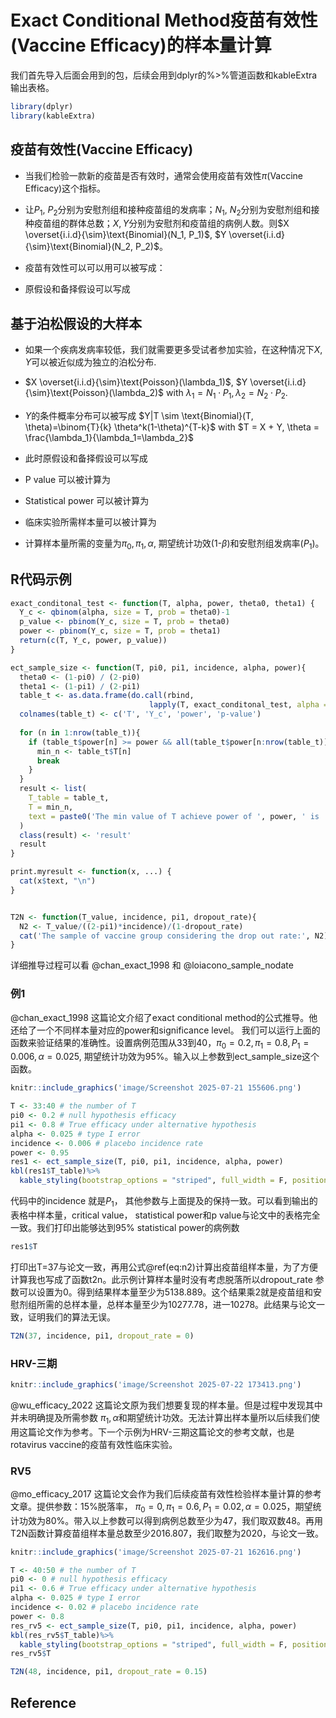 # Exact Conditional Method疫苗有效性(Vaccine Efficacy)的样本量计算

我们首先导入后面会用到的包，后续会用到dplyr的%>%管道函数和kableExtra输出表格。
```r
library(dplyr)
library(kableExtra)
```


## 疫苗有效性(Vaccine Efficacy)

- 当我们检验一款新的疫苗是否有效时，通常会使用疫苗有效性$\pi$(Vaccine Efficacy)这个指标。

- 让$P_1$, $P_2$分别为安慰剂组和接种疫苗组的发病率；$N_1$, $N_2$分别为安慰剂组和接种疫苗组的群体总数；$X, Y$分别为安慰剂和疫苗组的病例人数。则$X \overset{i.i.d}{\sim}\text{Binomial}(N_1, P_1)$, $Y \overset{i.i.d}{\sim}\text{Binomial}(N_2, P_2)$。 

- 疫苗有效性可以可以用可以被写成：
\begin{equation} 
  \pi = 1-(P_2/P_1)
  (\#eq:pi)
\end{equation} 
- 原假设和备择假设可以写成

\begin{equation} 
  H_0: \pi \leq \pi_0 \text{ versus } \ H_1:\pi>\pi_0   
  (\#eq:hypo1)
\end{equation} 



## 基于泊松假设的大样本

- 如果一个疾病发病率较低，我们就需要更多受试者参加实验，在这种情况下$X, Y$可以被近似成为独立的泊松分布. 

- $X \overset{i.i.d}{\sim}\text{Poisson}(\lambda_1)$, $Y \overset{i.i.d}{\sim}\text{Poisson}(\lambda_2)$ with $\lambda_1 = N_1\cdot P_1, \lambda_2 = N_2\cdot P_2$. 
- $Y$的条件概率分布可以被写成 
$Y|T \sim \text{Binomial}(T, \theta)=\binom{T}{k} \theta^k(1-\theta)^{T-k}$ with $T = X + Y, \theta = \frac{\lambda_1}{\lambda_1=\lambda_2}$

- 此时原假设和备择假设可以写成

\begin{equation} 
  H_0: \theta \geq \theta_0 \text{ versus } \ H_1:\theta<\theta_0 \text{ where } \theta_0 = \frac{1-\pi_0}{2-\pi_0}
  (\#eq:hypo2)
\end{equation} 


- P value 可以被计算为
\begin{equation} 
  p = \Pr[Y \leq Y_{\text{obs}} \mid Y \sim \text{Binomial}(T, \theta_0)] = \sum_{k=0}^{Y_{\text{obs}}} \binom{T}{k} \theta_0^k (1 - \theta_0)^{T - k}
  (\#eq:pvalue)
\end{equation} 
 
- Statistical power 可以被计算为
\begin{equation} 
  1 - \beta = \Pr[Y \leq Y_c \mid Y \sim \text{Binomial}(T, \theta_1)] = \sum_{k=0}^{Y_c} \binom{T}{k} \theta_1^k (1 - \theta_1)^{T - k}
  (\#eq:power)
\end{equation} 

- 临床实验所需样本量可以被计算为
\begin{equation} 
  N_2 = T/[(2-\pi_1)/P_1]
  (\#eq:n2)
\end{equation} 

- 计算样本量所需的变量为$\pi_0, \pi_1, \alpha$, 期望统计功效(1-$\beta$)和安慰剂组发病率($P_1$)。

## R代码示例

```r
exact_conditonal_test <- function(T, alpha, power, theta0, theta1) {
  Y_c <- qbinom(alpha, size = T, prob = theta0)-1
  p_value <- pbinom(Y_c, size = T, prob = theta0)
  power <- pbinom(Y_c, size = T, prob = theta1)
  return(c(T, Y_c, power, p_value))
}

ect_sample_size <- function(T, pi0, pi1, incidence, alpha, power){
  theta0 <- (1-pi0) / (2-pi0)
  theta1 <- (1-pi1) / (2-pi1)
  table_t <- as.data.frame(do.call(rbind, 
                               lapply(T, exact_conditonal_test, alpha = alpha, theta0= theta0, theta1 = theta1)), .name_repair = "unique")
  colnames(table_t) <- c('T', 'Y_c', 'power', 'p-value')
  
  for (n in 1:nrow(table_t)){
    if (table_t$power[n] >= power && all(table_t$power[n:nrow(table_t)] >= power)) {
      min_n <- table_t$T[n]
      break
    }
  }
  result <- list(
    T_table = table_t,
    T = min_n,
    text = paste0('The min value of T achieve power of ', power, ' is ', min_n)
  )
  class(result) <- 'result'
  result
}

print.myresult <- function(x, ...) {
  cat(x$text, "\n")
}


T2N <- function(T_value, incidence, pi1, dropout_rate){
  N2 <- T_value/((2-pi1)*incidence)/(1-dropout_rate)
  cat('The sample of vaccine group considering the drop out rate:', N2)
}


```

详细推导过程可以看 @chan_exact_1998 和 @loiacono_sample_nodate

### 例1
@chan_exact_1998 这篇论文介绍了exact conditional method的公式推导。他还给了一个不同样本量对应的power和significance level。 我们可以运行上面的函数来验证结果的准确性。设置病例范围从33到40，$\pi_0=0.2,\pi_1=0.8, P_1=0.006, \alpha=0.025$, 期望统计功效为95%。输入以上参数到ect_sample_size这个函数。

```r
knitr::include_graphics('image/Screenshot 2025-07-21 155606.png')
```

```r
T <- 33:40 # the number of T
pi0 <- 0.2 # null hypothesis efficacy
pi1 <- 0.8 # True efficacy under alternative hypothesis
alpha <- 0.025 # type I error
incidence <- 0.006 # placebo incidence rate
power <- 0.95
res1 <- ect_sample_size(T, pi0, pi1, incidence, alpha, power)
kbl(res1$T_table)%>% 
  kable_styling(bootstrap_options = "striped", full_width = F, position = "left")
```
代码中的incidence 就是$P_1$， 其他参数与上面提及的保持一致。可以看到输出的表格中样本量，critical value， statistical power和p value与论文中的表格完全一致。我们打印出能够达到95% statistical power的病例数
```r
res1$T
```
打印出T=37与论文一致，再用公式\@ref(eq:n2)计算出疫苗组样本量，为了方便计算我也写成了函数t2n。此示例计算样本量时没有考虑脱落所以dropout_rate 参数可以设置为0。得到结果样本量至少为5138.889。这个结果乘2就是疫苗组和安慰剂组所需的总样本量，总样本量至少为10277.78，进一10278。此结果与论文一致，证明我们的算法无误。
```r
T2N(37, incidence, pi1, dropout_rate = 0)
```

### HRV-三期
```r
knitr::include_graphics('image/Screenshot 2025-07-22 173413.png')
```

@wu_efficacy_2022 这篇论文原为我们想要复现的样本量。但是过程中发现其中并未明确提及所需参数 $\pi_1, \alpha$和期望统计功效。无法计算出样本量所以后续我们使用这篇论文作为参考。下一个示例为HRV-三期这篇论文的参考文献，也是rotavirus vaccine的疫苗有效性临床实验。

### RV5 
@mo_efficacy_2017 这篇论文会作为我们后续疫苗有效性检验样本量计算的参考文章。提供参数：15%脱落率， $\pi_0=0, \pi_1=0.6, P_1 = 0.02, \alpha = 0.025$，期望统计功效为80%。带入以上参数可以得到病例总数至少为47，我们取双数48。再用T2N函数计算疫苗组样本量总数至少2016.807，我们取整为2020，与论文一致。


```r
knitr::include_graphics('image/Screenshot 2025-07-21 162616.png')
```

```r
T <- 40:50 # the number of T
pi0 <- 0 # null hypothesis efficacy
pi1 <- 0.6 # True efficacy under alternative hypothesis
alpha <- 0.025 # type I error
incidence <- 0.02 # placebo incidence rate
power <- 0.8
res_rv5 <- ect_sample_size(T, pi0, pi1, incidence, alpha, power)
kbl(res_rv5$T_table)%>% 
  kable_styling(bootstrap_options = "striped", full_width = F, position = "left")
res_rv5$T

```

```r
T2N(48, incidence, pi1, dropout_rate = 0.15)
```

## Reference{-}





